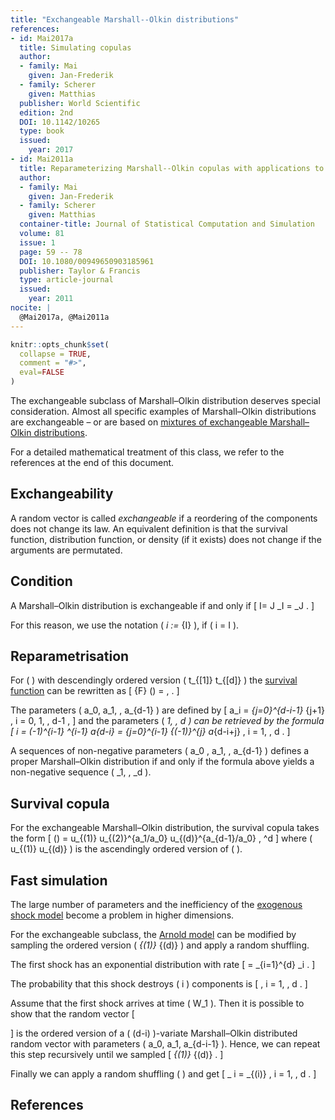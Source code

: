 ```yaml
---
title: "Exchangeable Marshall--Olkin distributions"
references:
- id: Mai2017a
  title: Simulating copulas
  author:
  - family: Mai
    given: Jan-Frederik
  - family: Scherer
    given: Matthias
  publisher: World Scientific
  edition: 2nd
  DOI: 10.1142/10265
  type: book
  issued:
    year: 2017
- id: Mai2011a
  title: Reparameterizing Marshall--Olkin copulas with applications to sampling
  author:
  - family: Mai
    given: Jan-Frederik
  - family: Scherer
    given: Matthias
  container-title: Journal of Statistical Computation and Simulation
  volume: 81
  issue: 1
  page: 59 -- 78
  DOI: 10.1080/00949650903185961
  publisher: Taylor & Francis
  type: article-journal
  issued:
    year: 2011
nocite: |
  @Mai2017a, @Mai2011a
---
```


```r
knitr::opts_chunk$set(
  collapse = TRUE,
  comment = "#>",
  eval=FALSE
)
```

The exchangeable subclass of Marshall--Olkin distribution deserves special consideration.
Almost all specific examples of Marshall--Olkin distributions are exchangeable -- or are based on [mixtures of exchangeable Marshall--Olkin distributions](Mixing-Marshall-Olkin-distributions.html).

For a detailed mathematical treatment of this class, we refer to the references at the end of this document.


## Exchangeability

A random vector is called *exchangeable* if a reordering of the components does not change its law.
An equivalent definition is that the survival function, distribution function, or density (if it exists) does not change if the arguments are permutated.


## Condition

A Marshall--Olkin distribution is exchangeable if and only if
\[
  \lvert I\rvert = \lvert J\rvert
  \quad\Rightarrow\quad
  \lambda_I
    = \lambda_J  .
\]

For this reason, we use the notation \( \lambda_i := \lambda_{I} \), if \( i = \lvert I \rvert \).


## Reparametrisation

For \( \boldsymbol{t} \geq 0 \) with descendingly ordered version \( t_{[1]} \geq \cdots \geq t_{[d]} \) the [survival function](The-Marshall-Olkin-distribution.html#definition-and-survival-copula) can be rewritten as
\[
  \bar{F} (\boldsymbol{t})
    = \exp{\left \{ - \sum_{i=0}^{d-1} a_i \cdot t_{[i+1]} \right \}} , \quad \boldsymbol{t} \geq 0 .
\]

The parameters \( a_0, a_1, \ldots, a_{d-1} \) are defined by
\[
  a_i
    = \sum_{j=0}^{d-i-1} \binom{d-i-1}{j} \lambda_{j+1} , \quad i = 0, 1, \ldots, d-1 ,
\]
and the parameters \( \lambda_1, \ldots, \lambda_d \) can be retrieved by the formula
\[
  \lambda_i
    = (-1)^{i-1} \Delta^{i-1} a_{d-i}
    = \sum_{j=0}^{i-1} {(-1)}^{j} \binom{i-1}{j} a_{d-i+j} , \quad i = 1, \ldots, d .
\]

A sequences of non-negative parameters \( a_0 , a_1, \ldots, a_{d-1} \) defines a proper Marshall--Olkin distribution if and only if the formula above yields a non-negative sequence \( \lambda_1, \ldots, \lambda_d \).


## Survival copula

For the exchangeable Marshall--Olkin distribution, the survival copula takes the form
\[
  \hat{C} (\boldsymbol{u})
    = u_{(1)} \cdot u_{(2)}^{a_1/a_0} \cdot \ldots \cdot u_{(d)}^{a_{d-1}/a_0} , \quad \boldsymbol{u} \in {[0, 1]}^d
\]
where \( u_{(1)} \leq \cdots \leq u_{(d)} \) is the ascendingly ordered version of \( \boldsymbol{u} \).


## Fast simulation

The large number of parameters and the inefficiency of the [exogenous shock model](The-Marshall-Olkin-distribution.html#the-exogenous-shock-model) become a problem in higher dimensions.

For the exchangeable subclass, the [Arnold model](The-Marshall-Olkin-distribution.html#the-arnold-model) can be modified by sampling the ordered version \( \tau_{(1)} \leq \cdots \leq \tau_{(d)} \) and apply a random shuffling.

The first shock has an exponential distribution with rate
\[
  \lambda
    = \sum_{i=1}^{d} \binom{d}{i} \lambda_i .
\]

The probability that this shock destroys \( i \) components is
\[
  \frac{ \binom{d}{i} \lambda_i }{ \lambda } , \quad i = 1, \ldots, d .
\]

Assume that the first shock arrives at time \( W_1 \). Then it is possible to show that the random vector
\[
  \begin{pmatrix}
    \tau_{(d - i + 1)} - W_1 & \cdots & \tau_{(d)} - W_1
  \end{pmatrix}
\]
is the ordered version of a \( (d-i) \)-variate Marshall--Olkin distributed random vector with parameters \( a_0, a_1, \ldots a_{d-i-1} \).
Hence, we can repeat this step recursively until we sampled
\[
  \tau_{(1)} \leq \cdots \leq \tau_{(d)} .
\]

Finally we can apply a random shuffling \( \Pi \) and get
\[
  \tau_ i
    = \tau_{\Pi (i)} , \quad i = 1, \ldots, d .
\]



## References
